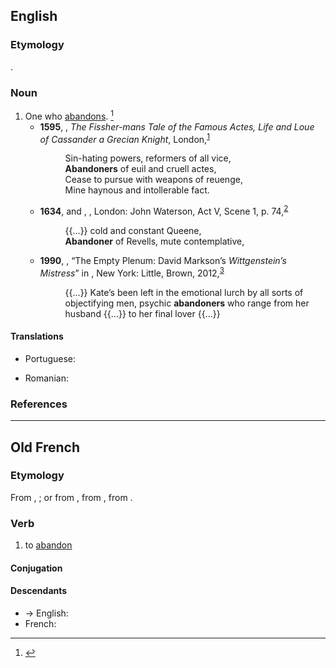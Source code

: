 ==English==

===Etymology===
{{suffix|abandon|er|id2=agent noun|lang=en}}.

===Noun===
{{en-noun}}

# One who [[abandon]]s. {{defdate|Late 16<sup>th</sup> century.}}<ref name=SOED>{{R:SOED5|page=2}}</ref>
#* '''1595''', {{w|Francis Sabie}}, ''The Fissher-mans Tale of the Famous Actes, Life and Loue of Cassander a Grecian Knight'', London,<sup>[http://name.umdl.umich.edu/A11269.0001.001]</sup>
#*: Sin-hating powers, reformers of all vice,
#*: '''Abandoners''' of euil and cruell actes,
#*: Cease to pursue with weapons of reuenge,
#*: Mine haynous and intollerable fact.
#* '''1634''', {{w|John Fletcher (playwright)|John Fletcher}} and {{w|William Shakespeare}}, ''{{w|The Two Noble Kinsmen}}'', London: John Waterson, Act V, Scene 1, p. 74,<sup>[http://name.umdl.umich.edu/A00969.0001.001]</sup>
#*: {{...}} cold and constant Queene,
#*: '''Abandoner''' of Revells, mute contemplative,
#* '''1990''', {{w|David Foster Wallace}}, “The Empty Plenum: David Markson’s ''Wittgenstein’s Mistress''” in ''{{w|Both Flesh and Not}}'', New York: Little, Brown, 2012,<sup>[https://books.google.ca/books?id=HjnhLBWINqgC&printsec=frontcover]</sup>
#*: {{...}}  Kate’s been left in the emotional lurch by all sorts of objectifying men, psychic '''abandoners''' who range from her husband {{...}} to her final lover {{...}}

====Translations====
{{trans-top|one who abandons}}
* Portuguese: {{t+|pt|abandonador|m}}
{{trans-mid}}
* Romanian: {{t|ro|abandonator}}
{{trans-bottom}}

===References===
<references/>

----

==Old French==

===Etymology===
From {{m|fro|abandon}}, {{m|fro|abandun}}; or from {{m|fro|[[à]] [[ban]] [[doner]]}}, from {{der|fro|frk|*bann}}, from {{der|fro|gem-pro|*bannaną}}.

===Verb===
{{head|fro|verb}}

# to [[abandon]]

====Conjugation====
{{fro-conj-er}}

====Descendants====
* → English: {{l|en|abandon}}
* French: {{l|fr|abandonner}}